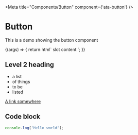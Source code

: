 
<Meta title="Components/Button" component={'ata-button'} />

# Button

This is a demo showing the button component

<Canvas>
  <Story name="Primary" args={{
    title: 'Hello world'
  }}>
    {(args) => {
      return html`
        <ata-button .title=${args.title}>
          <span>slot content</span>
        </ata-button>
      `;
    }}
  </Story>
</Canvas>

## Level 2 heading

- a list
- of things
- to be
- listed

[A link somewhere](./foo.js)

## Code block

```js
console.log('Hello world');
```

